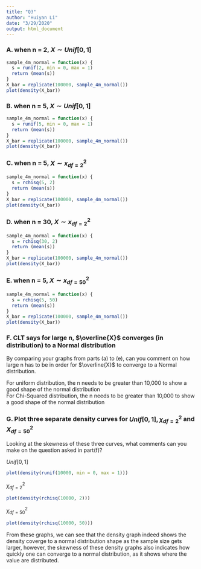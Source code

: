 ```yaml
---
title: "Q3"
author: "Huiyan Li"
date: "3/29/2020"
output: html_document
---
```


### **A. when n = 2, $X ∼ Unif[0, 1]$ **
```r
sample_4m_normal = function(x) {
  s = runif(2, min = 0, max = 1)
  return (mean(s))
}
X_bar = replicate(100000, sample_4m_normal())
plot(density(X_bar))
```

### **B. when n = 5, $X ∼ Unif[0, 1]$ **
```r
sample_4m_normal = function(x) {
  s = runif(5, min = 0, max = 1)
  return (mean(s))
}
X_bar = replicate(100000, sample_4m_normal())
plot(density(X_bar))
```

### **C. when n = 5, $X ∼ x^{2}_{df = 2}$ **
```r
sample_4m_normal = function(x) {
  s = rchisq(5, 2)
  return (mean(s))
}
X_bar = replicate(100000, sample_4m_normal())
plot(density(X_bar))
```

### **D. when n = 30, $X ∼ x^{2}_{df = 2}$ **
```r
sample_4m_normal = function(x) {
  s = rchisq(30, 2)
  return (mean(s))
}
X_bar = replicate(100000, sample_4m_normal())
plot(density(X_bar))
```

### **E. when n = 5, $X ∼ x^{2}_{df = 50}$ **
```r
sample_4m_normal = function(x) {
  s = rchisq(5, 50)
  return (mean(s))
}
X_bar = replicate(100000, sample_4m_normal())
plot(density(X_bar))
```

### **F. CLT says for large n, $\overline{X}$ converges (in distribution) to a Normal distribution **
By comparing your graphs from parts (a) to (e), can you comment on how large n has to be in order for $\overline{X}$ to converge to a Normal distribution. \

For uniform distribution, the n needs to be greater than 10,000 to show a good shape of the normal distribution \
For Chi-Squared distribution, the n needs to be greater than 10,000 to show a good shape of the normal distribution \

### **G. Plot three separate density curves for $Unif[0, 1], χ^{2}_{df = 2}$ and $X^{2}_{df = 50}$ **
Looking at the skewness of these three curves, what comments can you make on the question asked in part(f)?

$Unif[0, 1]$ \
```r
plot(density(runif(10000, min = 0, max = 1)))
```

$χ^{2}_{df = 2}$ \
```r
plot(density(rchisq(10000, 2)))
```

$χ^{2}_{df = 50}$ \
```r
plot(density(rchisq(10000, 50)))
```

From these graphs, we can see that the density graph indeed shows the density coverge to a normal distribution shape as the sample size gets larger, however, the skewness of these density graphs also indicates how quickly one can converge to a normal distribution, as it shows where the value are distributed.
